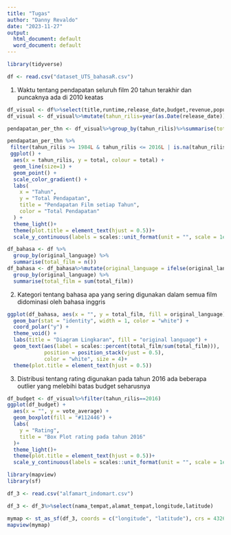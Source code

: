 ```yaml
---
title: "Tugas"
author: "Danny Revaldo"
date: "2023-11-27"
output:
  html_document: default
  word_document: default
---
```


```r
library(tidyverse)
```

```r
df <- read.csv("dataset_UTS_bahasaR.csv")
```
1. Waktu tentang pendapatan seluruh film 20 tahun terakhir dan puncaknya ada di 2010 keatas
```r
df_visual <- df%>%select(title,runtime,release_date,budget,revenue,popularity,vote_average)
df_visual <- df_visual%>%mutate(tahun_rilis=year(as.Date(release_date)))

pendapatan_per_thn <- df_visual%>%group_by(tahun_rilis)%>%summarise(total=sum(revenue))

pendapatan_per_thn %>%
 filter(tahun_rilis >= 1984L & tahun_rilis <= 2016L | is.na(tahun_rilis)) %>%
 ggplot() +
  aes(x = tahun_rilis, y = total, colour = total) +
  geom_line(size=1) +
  geom_point() +
  scale_color_gradient() +
  labs(
    x = "Tahun",
    y = "Total Pendapatan",
    title = "Pendapatan Film setiap Tahun",
    color = "Total Pendapatan"
  ) +
  theme_light()+
  theme(plot.title = element_text(hjust = 0.5))+
  scale_y_continuous(labels = scales::unit_format(unit = "", scale = 1e-0))
```

```r
df_bahasa <- df %>%
  group_by(original_language) %>%
  summarise(total_film = n())
df_bahasa <- df_bahasa%>%mutate(original_language = ifelse(original_language != "en", "Others", as.character(original_language))) %>%
  group_by(original_language) %>%
  summarise(total_film = sum(total_film))
```
2. Kategori tentang bahasa apa yang sering digunakan dalam semua film didominasi oleh bahasa inggris
```r
ggplot(df_bahasa, aes(x = "", y = total_film, fill = original_language)) +
  geom_bar(stat = "identity", width = 1, color = "white") +
  coord_polar("y") +
  theme_void() +
  labs(title = "Diagram Lingkaran", fill = "original language") +
  geom_text(aes(label = scales::percent(total_film/sum(total_film))), 
            position = position_stack(vjust = 0.5), 
            color = "white", size = 4)+
  theme(plot.title = element_text(hjust = 0.5))
```

3. Distribusi tentang rating digunakan pada tahun 2016 ada beberapa outlier yang melebihi batas budget seharusnya
```r
df_budget <- df_visual%>%filter(tahun_rilis==2016)
ggplot(df_budget) +
  aes(x = "", y = vote_average) +
  geom_boxplot(fill = "#112446") +
  labs(
    y = "Rating",
    title = "Box Plot rating pada tahun 2016"
  )+
  theme_light()+
  theme(plot.title = element_text(hjust = 0.5))+
  scale_y_continuous(labels = scales::unit_format(unit = "", scale = 1e-0))
```

```r
library(mapview)
library(sf)

df_3 <- read.csv("alfamart_indomart.csv")

df_3 <- df_3%>%select(nama_tempat,alamat_tempat,longitude,latitude)

mymap <- st_as_sf(df_3, coords = c("longitude", "latitude"), crs = 4326)
mapview(mymap)
```